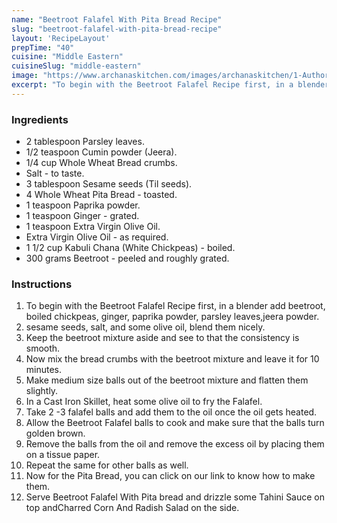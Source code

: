 ---
name: "Beetroot Falafel With Pita Bread Recipe"
slug: "beetroot-falafel-with-pita-bread-recipe"
layout: 'RecipeLayout'
prepTime: "40"
cuisine: "Middle Eastern"
cuisineSlug: "middle-eastern"
image: "https://www.archanaskitchen.com/images/archanaskitchen/1-Author/Monika_Manchanda/Lebanese_Beetroot_Falafel_with_Pita_Bread.jpg"
excerpt: "To begin with the Beetroot Falafel Recipe first, in a blender add beetroot, boiled chickpeas, ginger, paprika powder, parsley leaves,jeera powder"
---

### Ingredients

- 2 tablespoon Parsley leaves.
- 1/2 teaspoon Cumin powder (Jeera).
- 1/4 cup Whole Wheat Bread crumbs.
- Salt - to taste.
- 3 tablespoon Sesame seeds (Til seeds).
- 4 Whole Wheat Pita Bread - toasted.
- 1 teaspoon Paprika powder.
- 1 teaspoon Ginger - grated.
- 1 teaspoon Extra Virgin Olive Oil.
- Extra Virgin Olive Oil - as required.
- 1 1/2 cup Kabuli Chana (White Chickpeas) - boiled.
- 300 grams Beetroot - peeled and roughly grated.

### Instructions

1. To begin with the Beetroot Falafel Recipe first, in a blender add beetroot, boiled chickpeas, ginger, paprika powder, parsley leaves,jeera powder.
1. sesame seeds, salt, and some olive oil, blend them nicely.
1. Keep the beetroot mixture aside and see to that the consistency is smooth.
1. Now mix the bread crumbs with the beetroot mixture and leave it for 10 minutes.
1. Make medium size balls out of the beetroot mixture and flatten them slightly.
1. In a Cast Iron Skillet, heat some olive oil to fry the Falafel.
1. Take 2 -3 falafel balls and add them to the oil once the oil gets heated.
1. Allow the Beetroot Falafel balls to cook and make sure that the balls turn golden brown.
1. Remove the balls from the oil and remove the excess oil by placing them on a tissue paper.
1. Repeat the same for other balls as well.
1. Now for the Pita Bread, you can click on our link to know how to make them.
1. Serve Beetroot Falafel With Pita bread and drizzle some Tahini Sauce on top andCharred Corn And Radish Salad on the side.
